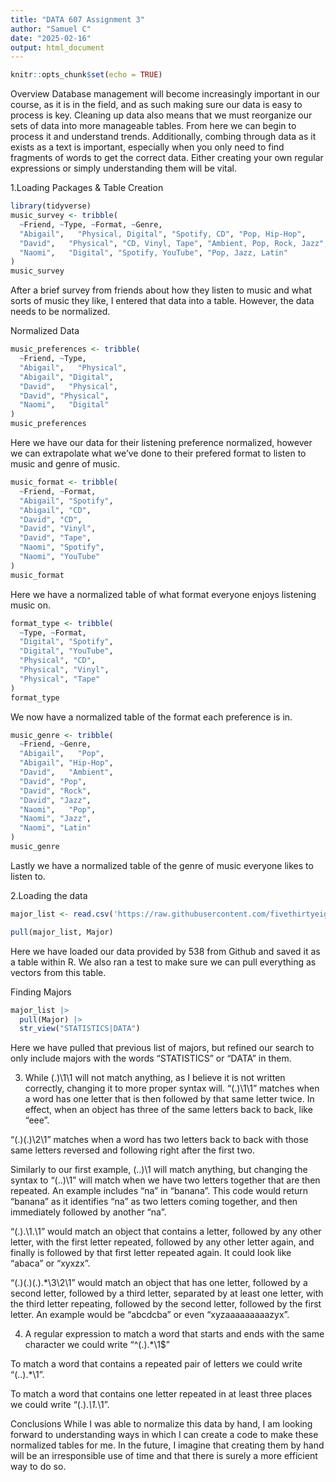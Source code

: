 ---
title: "DATA 607 Assignment 3"
author: "Samuel C"
date: "2025-02-16"
output: html_document
---

```{r setup, include=FALSE}
knitr::opts_chunk$set(echo = TRUE)
```
Overview
Database management will become increasingly important in our course, as it is in the field, and as such making sure our data is easy to process is key. Cleaning up data also means that we must reorganize our sets of data into more manageable tables. From here we can begin to process it and understand trends.
Additionally, combing through data as it exists as a text is important, especially when you only need to find fragments of words to get the correct data.  Either creating your own regular expressions or simply understanding them will be vital.

1.Loading Packages & Table Creation
```{r}
library(tidyverse)
music_survey <- tribble(
  ~Friend, ~Type, ~Format, ~Genre,
  "Abigail",   "Physical, Digital", "Spotify, CD", "Pop, Hip-Hop",
  "David",   "Physical", "CD, Vinyl, Tape", "Ambient, Pop, Rock, Jazz",
  "Naomi",   "Digital", "Spotify, YouTube", "Pop, Jazz, Latin"
)
music_survey
```
After a brief survey from friends about how they listen to music and what sorts of music they like, I entered that data into a table. However, the data needs to be normalized.

Normalized Data
```{r}
music_preferences <- tribble(
  ~Friend, ~Type, 
  "Abigail",   "Physical",
  "Abigail", "Digital",
  "David",   "Physical",
  "David", "Physical",
  "Naomi",   "Digital"
)
music_preferences
```
Here we have our data for their listening preference normalized, however we can extrapolate what we've done to their prefered format to listen to music and genre of music.

```{r}
music_format <- tribble(
  ~Friend, ~Format,
  "Abigail", "Spotify",
  "Abigail", "CD",
  "David", "CD",
  "David", "Vinyl",
  "David", "Tape",
  "Naomi", "Spotify",
  "Naomi", "YouTube"
)
music_format
```
Here we have a normalized table of what format everyone enjoys listening music on.

```{r}
format_type <- tribble(
  ~Type, ~Format,
  "Digital", "Spotify",
  "Digital", "YouTube",
  "Physical", "CD",
  "Physical", "Vinyl",
  "Physical", "Tape"
)
format_type
```
We now have a normalized table of the format each preference is in.

```{r}
music_genre <- tribble(
  ~Friend, ~Genre,
  "Abigail",   "Pop",
  "Abigail", "Hip-Hop",
  "David",   "Ambient",
  "David", "Pop",
  "David", "Rock",
  "David", "Jazz",
  "Naomi",   "Pop",
  "Naomi", "Jazz",
  "Naomi", "Latin"
)
music_genre
```
Lastly we have a normalized table of the genre of music everyone likes to listen to.

2.Loading the data
```{r}
major_list <- read.csv('https://raw.githubusercontent.com/fivethirtyeight/data/refs/heads/master/college-majors/majors-list.csv')

pull(major_list, Major)
```
Here we have loaded our data provided by 538 from Github and saved it as a table within R. We also ran a test to make sure we can pull everything as vectors from this table.

Finding Majors
```{r}
major_list |> 
  pull(Major) |> 
  str_view("STATISTICS|DATA")
```
Here we have pulled that previous list of majors, but refined our search to only include majors with the words "STATISTICS" or "DATA" in them.

3.
While (.)\1\1 will not match anything, as I believe it is not written correctly, changing it to more proper syntax will. "(.)\\1\\1" matches when a word has one letter that is then followed by that same letter twice. In effect, when an object has three of the same letters back to back, like "eee".

"(.)(.)\\2\\1" matches when a word has two letters back to back with those same letters reversed and following right after the first two. 

Similarly to our first example, (..)\1 will match anything, but changing the syntax to "(..)\\1" will match when we have two letters together that are then repeated. An example includes "na" in "banana". This code would return "banana" as it identifies "na" as two letters coming together, and then immediately followed by another "na".

"(.).\\1.\\1" would match an object that contains a letter, followed by any other letter, with the first letter repeated, followed by any other letter again, and finally is followed by that first letter repeated again. It could look like "abaca" or "xyxzx".

"(.)(.)(.).*\\3\\2\\1" would match an object that has one letter, followed by a second letter, followed by a third letter, separated by at least one letter, with the third letter repeating, followed by the second letter, followed by the first letter. An example would be "abcdcba" or even "xyzaaaaaaaaazyx".

4.
A regular expression to match a word that starts and ends with the same character we could write "^(.).*\\1$"

To match a word that contains a repeated pair of letters we could write "(..).*\\1".

To match a word that contains one letter repeated in at least three places we could write "(.).*\\1.*\\1".

Conclusions
While I was able to normalize this data by hand, I am looking forward to understanding ways in which I can create a code to make these normalized tables for me. In the future, I imagine that creating them by hand will be an irresponsible use of time and that there is surely a more efficient way to do so. 